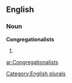 ==English==

===Noun===
'''Congregationalists'''

# {{plural of|[[Congregationalist]]}}

[[Category:English plurals]]

[[ar:Congregationalists]]
